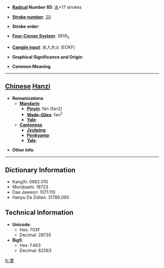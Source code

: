 * '''[[Wiktionary:Chinese radical index| Radical]] Number 85''': [[Wiktionary:Chinese radical index 水|水]]+17 strokes

* '''[[Wiktionary:Chinese total strokes index|Stroke number]]''': [[Wiktionary:Chinese total strokes index 20|20]]

* '''Stroke order''': 

* '''[[Wiktionary:Chinese four corner index|Four-Corner System]]''': 3819<sub>3</sub>

* '''[[Wiktionary:Chinese Cangjie index|Cangjie input]]''': 水人大火 (EOKF)

* '''Graphical Significance and Origin''': 

* '''Common Meaning'''

----

== [[Chinese]] [[Hanzi]] ==

* '''Romanizations'''
** '''[[Mandarin]]'''
*** '''[[Pinyin]]''': fán (fan2)
*** '''[[Wade-Giles]]''': fan<sup>2</sup>
*** '''[[Yale]]''': 
** '''[[Cantonese]]'''
*** '''[[Jyutping]]''':
*** '''[[Penkyamp]]''': 
*** '''[[Yale]]''': 

* '''Other info''': 

----

== Dictionary Information ==

* KangXi: 0662.010
* Morobashi: 18723
* Dae Jaweon: 1071.110
* Hanyu Da Zidian: 31788.090

== Technical Information ==

* '''Unicode''':
** Hex: 703F
** Decimal: 28735
* '''Big5''':
** Hex: F463
** Decimal: 62563

[[fr:瀿]]